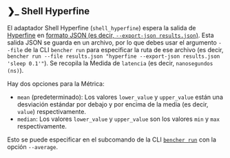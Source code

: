 ## ❯_️ Shell Hyperfine

El adaptador Shell Hyperfine (`shell_hyperfine`) espera la salida de [Hyperfine](https://github.com/sharkdp/hyperfine) en [formato JSON (es decir, `--export-json results.json`)](https://github.com/sharkdp/hyperfine/tree/master/scripts#example).
Esta salida JSON se guarda en un archivo, por lo que debes usar el argumento `--file` de la CLI `bencher run` para especificar la ruta de ese archivo (es decir, `bencher run --file results.json "hyperfine --export-json results.json 'sleep 0.1'"`).
Se recopila la Medida de `latencia` (es decir, `nanosegundos (ns)`).

Hay dos opciones para la Métrica:
- `mean` (predeterminado): Los valores `lower_value` y `upper_value` están una desviación estándar por debajo y por encima de la media (es decir, `value`) respectivamente.
- `median`: Los valores `lower_value` y `upper_value` son los valores `min` y `max` respectivamente.

Esto se puede especificar en el subcomando de la CLI <code><a href="/es/docs/explanation/bencher-run/">bencher run</a></code> con la opción `--average`.